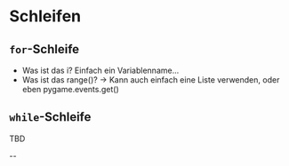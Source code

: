 # Schleifen
## `for`-Schleife
* Was ist das i? Einfach ein Variablenname...
* Was ist das range()? -> Kann auch einfach eine Liste verwenden, oder eben pygame.events.get()

## `while`-Schleife
TBD

--
